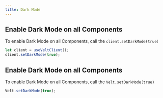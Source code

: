 ```yaml
---
title: Dark Mode
---
```


<Tabs>


<Tab title="React / Next.js">

## Enable Dark Mode on all Components

To enable Dark Mode on all Components, call the `client.setDarkMode(true)`

```jsx
let client = useVeltClient();
client.setDarkMode(true);
```

</Tab>

<Tab title="HTML">

## Enable Dark Mode on all Components

To enable Dark Mode on all Components, call the `Velt.setDarkMode(true)`

```jsx
Velt.setDarkMode(true);
```

</Tab>


</Tabs>

